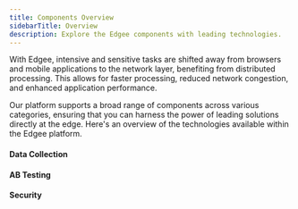 ```yaml
---
title: Components Overview
sidebarTitle: Overview
description: Explore the Edgee components with leading technologies.
---
```


With Edgee, intensive and sensitive tasks are shifted away from browsers and mobile
applications to the network layer, benefiting from distributed processing. This allows for faster
processing, reduced network congestion, and enhanced application performance.

Our platform supports a broad range of components across various categories, ensuring that you can harness the power of leading solutions
directly at the edge. Here's an overview of the technologies available within the Edgee platform.

#### Data Collection

<Snippet file="data-collection-catalog.mdx"/>

#### AB Testing

<Snippet file="ab-testing-catalog.mdx"/>


#### Security

<Snippet file="security-catalog.mdx"/>
